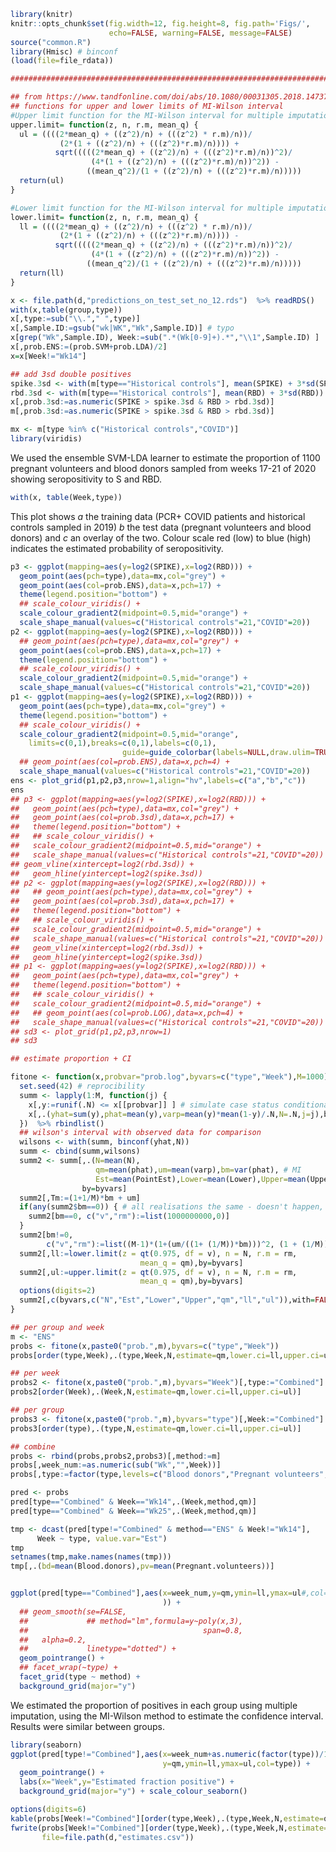 
```r
library(knitr)
knitr::opts_chunk$set(fig.width=12, fig.height=8, fig.path='Figs/',
                      echo=FALSE, warning=FALSE, message=FALSE)
source("common.R")
library(Hmisc) # binconf
(load(file=file_rdata))

################################################################################

## from https://www.tandfonline.com/doi/abs/10.1080/00031305.2018.1473796?af=R&journalCode=utas20
## functions for upper and lower limits of MI-Wilson interval
#Upper limit function for the MI-Wilson interval for multiple imputation
upper.limit= function(z, n, r.m, mean_q) {
  ul = ((((2*mean_q) + ((z^2)/n) + (((z^2) * r.m)/n))/
           (2*(1 + ((z^2)/n) + (((z^2)*r.m)/n)))) +
          sqrt(((((2*mean_q) + ((z^2)/n) + (((z^2)*r.m)/n))^2)/
                  (4*(1 + ((z^2)/n) + (((z^2)*r.m)/n))^2)) -
                 ((mean_q^2)/(1 + ((z^2)/n) + (((z^2)*r.m)/n)))))
  return(ul)
}

#Lower limit function for the MI-Wilson interval for multiple imputation
lower.limit= function(z, n, r.m, mean_q) {
  ll = ((((2*mean_q) + ((z^2)/n) + (((z^2) * r.m)/n))/
           (2*(1 + ((z^2)/n) + (((z^2)*r.m)/n)))) -
          sqrt(((((2*mean_q) + ((z^2)/n) + (((z^2)*r.m)/n))^2)/
                  (4*(1 + ((z^2)/n) + (((z^2)*r.m)/n))^2)) -
                 ((mean_q^2)/(1 + ((z^2)/n) + (((z^2)*r.m)/n)))))
  return(ll)
}

x <- file.path(d,"predictions_on_test_set_no_12.rds")  %>% readRDS()
with(x,table(group,type))
x[,type:=sub("\\."," ",type)]
x[,Sample.ID:=gsub("wk|WK","Wk",Sample.ID)] # typo
x[grep("Wk",Sample.ID), Week:=sub(".*(Wk[0-9]+).*","\\1",Sample.ID) ]
x[,prob.ENS:=(prob.SVM+prob.LDA)/2]
x=x[Week!="Wk14"]

## add 3sd double positives
spike.3sd <- with(m[type=="Historical controls"], mean(SPIKE) + 3*sd(SPIKE))
rbd.3sd <- with(m[type=="Historical controls"], mean(RBD) + 3*sd(RBD))
x[,prob.3sd:=as.numeric(SPIKE > spike.3sd & RBD > rbd.3sd)]
m[,prob.3sd:=as.numeric(SPIKE > spike.3sd & RBD > rbd.3sd)]

mx <- m[type %in% c("Historical controls","COVID")]
library(viridis)
```

We used the ensemble SVM-LDA learner to estimate the proportion of 1100 pregnant volunteers and blood donors sampled from weeks 17-21 of 2020 showing seropositivity to S and RBD.

```r
with(x, table(Week,type))
```

This plot shows *a* the training data (PCR+ COVID patients and historical controls sampled in 2019) *b* the test data (pregnant volunteers and blood donors) and *c* an overlay of the two.  Colour scale red (low) to blue (high) indicates the estimated probability of seropositivity.

```r
p3 <- ggplot(mapping=aes(y=log2(SPIKE),x=log2(RBD))) +
  geom_point(aes(pch=type),data=mx,col="grey") +
  geom_point(aes(col=prob.ENS),data=x,pch=17) +
  theme(legend.position="bottom") +
  ## scale_colour_viridis() +
  scale_colour_gradient2(midpoint=0.5,mid="orange") + 
  scale_shape_manual(values=c("Historical controls"=21,"COVID"=20))
p2 <- ggplot(mapping=aes(y=log2(SPIKE),x=log2(RBD))) +
  ## geom_point(aes(pch=type),data=mx,col="grey") +
  geom_point(aes(col=prob.ENS),data=x,pch=17) +
  theme(legend.position="bottom") +
  ## scale_colour_viridis() +
  scale_colour_gradient2(midpoint=0.5,mid="orange") + 
  scale_shape_manual(values=c("Historical controls"=21,"COVID"=20))
p1 <- ggplot(mapping=aes(y=log2(SPIKE),x=log2(RBD))) +
  geom_point(aes(pch=type),data=mx,col="grey") +
  theme(legend.position="bottom") +
  ## scale_colour_viridis() +
  scale_colour_gradient2(midpoint=0.5,mid="orange",
    limits=c(0,1),breaks=c(0,1),labels=c(0,1),
                         guide=guide_colorbar(labels=NULL,draw.ulim=TRUE,draw.llim=TRUE)) +
  ## geom_point(aes(col=prob.ENS),data=x,pch=4) +
  scale_shape_manual(values=c("Historical controls"=21,"COVID"=20))
ens <- plot_grid(p1,p2,p3,nrow=1,align="hv",labels=c("a","b","c"))
ens
## p3 <- ggplot(mapping=aes(y=log2(SPIKE),x=log2(RBD))) +
##   geom_point(aes(pch=type),data=mx,col="grey") +
##   geom_point(aes(col=prob.3sd),data=x,pch=17) +
##   theme(legend.position="bottom") +
##   ## scale_colour_viridis() +
##   scale_colour_gradient2(midpoint=0.5,mid="orange") + 
##   scale_shape_manual(values=c("Historical controls"=21,"COVID"=20)) +
## geom_vline(xintercept=log2(rbd.3sd)) +
##   geom_hline(yintercept=log2(spike.3sd))
## p2 <- ggplot(mapping=aes(y=log2(SPIKE),x=log2(RBD))) +
##   ## geom_point(aes(pch=type),data=mx,col="grey") +
##   geom_point(aes(col=prob.3sd),data=x,pch=17) +
##   theme(legend.position="bottom") +
##   ## scale_colour_viridis() +
##   scale_colour_gradient2(midpoint=0.5,mid="orange") + 
##   scale_shape_manual(values=c("Historical controls"=21,"COVID"=20)) +
##   geom_vline(xintercept=log2(rbd.3sd)) +
##   geom_hline(yintercept=log2(spike.3sd))
## p1 <- ggplot(mapping=aes(y=log2(SPIKE),x=log2(RBD))) +
##   geom_point(aes(pch=type),data=mx,col="grey") +
##   theme(legend.position="bottom") +
##   ## scale_colour_viridis() +
##   scale_colour_gradient2(midpoint=0.5,mid="orange") + 
##   ## geom_point(aes(col=prob.LOG),data=x,pch=4) +
##   scale_shape_manual(values=c("Historical controls"=21,"COVID"=20))
## sd3 <- plot_grid(p1,p2,p3,nrow=1)
## sd3

```

```r
## estimate proportion + CI

fitone <- function(x,probvar="prob.log",byvars=c("type","Week"),M=1000) {
  set.seed(42) # reprocibility
  summ <- lapply(1:M, function(j) {
    x[,y:=runif(.N) <= x[[probvar]] ] # simulate case status conditional on fit
    x[,.(yhat=sum(y),phat=mean(y),varp=mean(y)*mean(1-y)/.N,N=.N,j=j),by=byvars]
  })  %>% rbindlist()
  ## wilson's interval with observed data for comparison
  wilsons <- with(summ, binconf(yhat,N))
  summ <- cbind(summ,wilsons)
  summ2 <- summ[,.(N=mean(N),
                   qm=mean(phat),um=mean(varp),bm=var(phat), # MI
                   Est=mean(PointEst),Lower=mean(Lower),Upper=mean(Upper)), # observed data
                by=byvars]
  summ2[,Tm:=(1+1/M)*bm + um]
  if(any(summ2$bm==0)) { # all realisations the same - doesn't happen, just in case
    summ2[bm==0, c("v","rm"):=list(1000000000,0)]
  }
  summ2[bm!=0,
        c("v","rm"):=list((M-1)*(1+(um/((1+ (1/M))*bm)))^2, (1 + (1/M))*(bm/um))]
  summ2[,ll:=lower.limit(z = qt(0.975, df = v), n = N, r.m = rm,
                             mean_q = qm),by=byvars]
  summ2[,ul:=upper.limit(z = qt(0.975, df = v), n = N, r.m = rm,
                             mean_q = qm),by=byvars]
  options(digits=2)
  summ2[,c(byvars,c("N","Est","Lower","Upper","qm","ll","ul")),with=FALSE]
}

## per group and week
m <- "ENS"
probs <- fitone(x,paste0("prob.",m),byvars=c("type","Week"))
probs[order(type,Week),.(type,Week,N,estimate=qm,lower.ci=ll,upper.ci=ul)]

## per week
probs2 <- fitone(x,paste0("prob.",m),byvars="Week")[,type:="Combined"]
probs2[order(Week),.(Week,N,estimate=qm,lower.ci=ll,upper.ci=ul)]

## per group
probs3 <- fitone(x,paste0("prob.",m),byvars="type")[,Week:="Combined"]
probs3[order(type),.(type,N,estimate=qm,lower.ci=ll,upper.ci=ul)]

## combine
probs <- rbind(probs,probs2,probs3)[,method:=m]
probs[,week_num:=as.numeric(sub("Wk","",Week))]
probs[,type:=factor(type,levels=c("Blood donors","Pregnant volunteers","Combined"))]

pred <- probs
pred[type=="Combined" & Week=="Wk14",.(Week,method,qm)]
pred[type=="Combined" & Week=="Wk25",.(Week,method,qm)]

tmp <- dcast(pred[type!="Combined" & method=="ENS" & Week!="Wk14"],
      Week ~ type, value.var="Est")
tmp
setnames(tmp,make.names(names(tmp)))
tmp[,.(bd=mean(Blood.donors),pv=mean(Pregnant.volunteers))]


ggplot(pred[type=="Combined"],aes(x=week_num,y=qm,ymin=ll,ymax=ul#,col=type
                                  )) +
  ## geom_smooth(se=FALSE,
  ##             ## method="lm",formula=y~poly(x,3),
  ##                                       span=0.8,
  ##   alpha=0.2,
  ##             linetype="dotted") +
  geom_pointrange() +
  ## facet_wrap(~type) +
  facet_grid(type ~ method) +
  background_grid(major="y")
```

We estimated the proportion of positives in each group using multiple imputation, using the  MI-Wilson method to estimate the confidence interval. Results were similar between groups.

```r
library(seaborn)
ggplot(pred[type!="Combined"],aes(x=week_num+as.numeric(factor(type))/10,
                                  y=qm,ymin=ll,ymax=ul,col=type)) +
  geom_pointrange() +
  labs(x="Week",y="Estimated fraction positive") +
  background_grid(major="y") + scale_colour_seaborn()

options(digits=6)
kable(probs[Week!="Combined"][order(type,Week),.(type,Week,N,estimate=qm,lower.ci=ll,upper.ci=ul)])
fwrite(probs[Week!="Combined"][order(type,Week),.(type,Week,N,estimate=qm,lower.ci=ll,upper.ci=ul)],
       file=file.path(d,"estimates.csv"))
```
